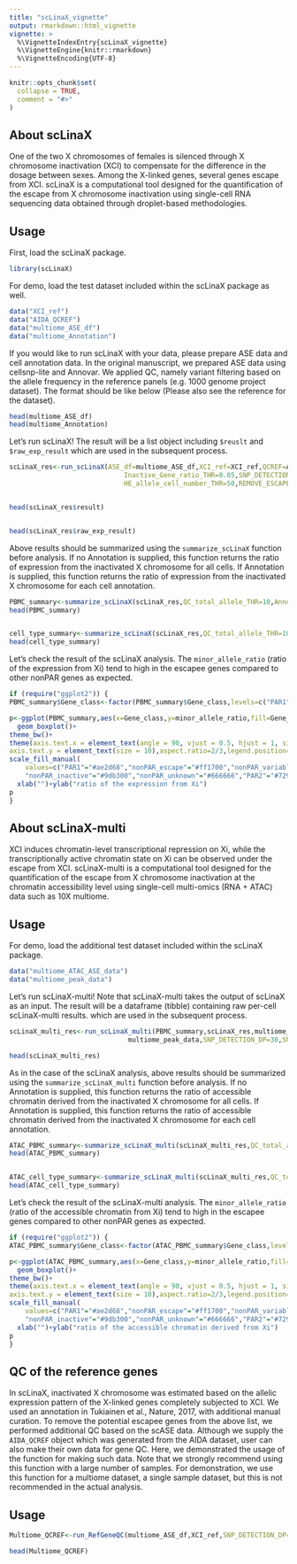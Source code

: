 ```yaml
---
title: "scLinaX_vignette"
output: rmarkdown::html_vignette
vignette: >
  %\VignetteIndexEntry{scLinaX_vignette}
  %\VignetteEngine{knitr::rmarkdown}
  %\VignetteEncoding{UTF-8}
---
```


```r
knitr::opts_chunk$set(
  collapse = TRUE,
  comment = "#>"
)
```

## About scLinaX
One of the two X chromosomes of females is silenced through X chromosome inactivation (XCI) to compensate for the difference in the dosage between sexes. Among the X-linked genes, several genes escape from XCI. scLinaX is a computational tool designed for the quantification of the escape from X chromosome inactivation using single-cell RNA sequencing data obtained through droplet-based methodologies.


## Usage
First, load the scLinaX package.
```r
library(scLinaX)
```

For demo, load the test dataset included within the scLinaX package as well.
```r
data("XCI_ref")
data("AIDA_QCREF")
data("multiome_ASE_df")
data("multiome_Annotation")
```

If you would like to run scLinaX with your data, please prepare ASE data and cell annotation data.
In the original manuscript, we prepared ASE data using cellsnp-lite and Annovar.
We applied QC, namely variant filtering based on the allele frequency in the reference panels (e.g. 1000 genome project dataset).
The format should be like below (Please also see the reference for the dataset).
```r
head(multiome_ASE_df)
head(multiome_Annotation)
```


Let's run scLinaX! The result will be a list object including `$reuslt` and `$raw_exp_result` which are used in the subsequent process.
```r
scLinaX_res<-run_scLinaX(ASE_df=multiome_ASE_df,XCI_ref=XCI_ref,QCREF=AIDA_QCREF,
                             Inactive_Gene_ratio_THR=0.05,SNP_DETECTION_DP=30,SNP_DETECTION_MAF=0.1,QC_total_allele_THR=10,
                             HE_allele_cell_number_THR=50,REMOVE_ESCAPE=TRUE,PVAL_THR=0.01,RHO_THR=0.5)


head(scLinaX_res$result)


head(scLinaX_res$raw_exp_result)
```


Above results should be summarized using the `summarize_scLinaX` function before analysis.
If no Annotation is supplied, this function returns the ratio of expression from the inactivated X chromosome for all cells.
If Annotation is supplied, this function returns the ratio of expression from the inactivated X chromosome for each cell annotation.
```r
PBMC_summary<-summarize_scLinaX(scLinaX_res,QC_total_allele_THR=10,Annotation=NULL)
head(PBMC_summary)


cell_type_summary<-summarize_scLinaX(scLinaX_res,QC_total_allele_THR=10,Annotation=multiome_Annotation)
head(cell_type_summary)
```


Let's check the result of the scLinaX analysis.
The `minor_allele_ratio` (ratio of the expression from Xi) tend to high in the escapee genes compared to other nonPAR genes as expected.


```r
if (require("ggplot2")) {
PBMC_summary$Gene_class<-factor(PBMC_summary$Gene_class,levels=c("PAR1","nonPAR_escape","nonPAR_variable","nonPAR_inactive","nonPAR_unknown","PAR2"))

p<-ggplot(PBMC_summary,aes(x=Gene_class,y=minor_allele_ratio,fill=Gene_class))+
  geom_boxplot()+
theme_bw()+
theme(axis.text.x = element_text(angle = 90, vjust = 0.5, hjust = 1, size = 10),
axis.text.y = element_text(size = 10),aspect.ratio=2/3,legend.position="none")+
scale_fill_manual(
	values=c("PAR1"="#ae2d68","nonPAR_escape"="#ff1700","nonPAR_variable"="#ffa600",
	"nonPAR_inactive"="#9db300","nonPAR_unknown"="#666666","PAR2"="#729efd"))+
  xlab("")+ylab("ratio of the expression from Xi")
p
}
```



## About scLinaX-multi
XCI induces chromatin-level transcriptional repression on Xi, while the transcriptionally active chromatin state on Xi can be observed under the escape from XCI. scLinaX-multi is a computational tool designed for the quantification of the escape from X chromosome inactivation at the chromatin accessibility level using single-cell multi-omics (RNA + ATAC) data such as 10X multiome.


## Usage
For demo, load the additional test dataset included within the scLinaX package.
```r
data("multiome_ATAC_ASE_data")
data("multiome_peak_data")
```


Let's run scLinaX-multi! Note that scLinaX-multi takes the output of scLinaX as an input.
The result will be a dataframe (tibble) containing raw per-cell scLinaX-multi results. which are used in the subsequent process.

```r
scLinaX_multi_res<-run_scLinaX_multi(PBMC_summary,scLinaX_res,multiome_ATAC_ASE_data,
                              multiome_peak_data,SNP_DETECTION_DP=30,SNP_DETECTION_MAF=0.10)

head(scLinaX_multi_res)
```


As in the case of the scLinaX analysis, above results should be summarized using the `summarize_scLinaX_multi` function before analysis.
If no Annotation is supplied, this function returns the ratio of accessible chromatin derived from the inactivated X chromosome for all cells.
If Annotation is supplied, this function returns the ratio of accessible chromatin derived from the inactivated X chromosome for each cell annotation.

```r
ATAC_PBMC_summary<-summarize_scLinaX_multi(scLinaX_multi_res,QC_total_allele_THR=10,Annotation=NULL)
head(ATAC_PBMC_summary)


ATAC_cell_type_summary<-summarize_scLinaX_multi(scLinaX_multi_res,QC_total_allele_THR=10,Annotation=multiome_Annotation)
head(ATAC_cell_type_summary)
```


Let's check the result of the scLinaX-multi analysis.
The `minor_allele_ratio` (ratio of the accessible chromatin from Xi) tend to high in the escapee genes compared to other nonPAR genes as expected.


```r
if (require("ggplot2")) {
ATAC_PBMC_summary$Gene_class<-factor(ATAC_PBMC_summary$Gene_class,levels=c("PAR1","nonPAR_escape","nonPAR_variable","nonPAR_inactive","nonPAR_unknown","PAR2"))

p<-ggplot(ATAC_PBMC_summary,aes(x=Gene_class,y=minor_allele_ratio,fill=Gene_class))+
  geom_boxplot()+
theme_bw()+
theme(axis.text.x = element_text(angle = 90, vjust = 0.5, hjust = 1, size = 10),
axis.text.y = element_text(size = 10),aspect.ratio=2/3,legend.position="none")+
scale_fill_manual(
	values=c("PAR1"="#ae2d68","nonPAR_escape"="#ff1700","nonPAR_variable"="#ffa600",
	"nonPAR_inactive"="#9db300","nonPAR_unknown"="#666666","PAR2"="#729efd"))+
  xlab("")+ylab("ratio of the accessible chromatin derived from Xi")
p
}
```



## QC of the reference genes
In scLinaX, inactivated X chromosome was estimated based on the allelic expression pattern of the X-linked genes completely subjected to XCI.
We used an annotation in Tukiainen et al., Nature, 2017, with additional manual curation.
To remove the potential escapee genes from the above list, we performed additional QC based on the scASE data.
Although we supply the `AIDA_QCREF` object which was generated from the AIDA dataset, user can also make their own data for gene QC.
Here, we demonstrated the usage of the function for making such data.
Note that we strongly recommend using this function with a large number of samples.
For demonstration, we use this function for a multiome dataset, a single sample dataset, but this is not recommended in the actual analysis.


## Usage
```r
Multiome_QCREF<-run_RefGeneQC(multiome_ASE_df,XCI_ref,SNP_DETECTION_DP=30,SNP_DETECTION_MAF=0.1,SAMPLE_NUM_THR=1,HE_allele_cell_number_THR=50,QC_total_allele_THR=10)

head(Multiome_QCREF)
```
